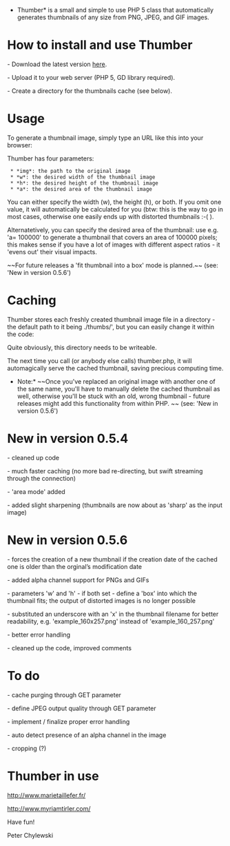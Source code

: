 *Thumber* is a small and simple to use PHP 5 class that automatically generates thumbnails of any size from PNG, JPEG, and GIF images.


= How to install and use Thumber =

- Download the latest version [http://code.google.com/p/phpthumbmaker/downloads/list here].

- Upload it to your web server (PHP 5, GD library required).

- Create a directory for the thumbnails cache (see below).

= Usage =

To generate a thumbnail image, simply type an URL like this into your browser:

{{{http://yourserver.org/thumber.php?img=images/abc.png&h=200}}}

Thumber has four parameters:

  * *img*: the path to the original image
  * *w*: the desired width of the thumbnail image
  * *h*: the desired height of the thumbnail image
  * *a*: the desired area of the thumbnail image

You can either specify the width (w), the height (h), or both. If you omit one value, it will automatically be calculated for you (btw: this is the way to go in most cases, otherwise one easily ends up with distorted thumbnails :-(  ).

Alternatetively, you can specify the desired area of the thumbnail: use e.g. 'a= 100000' to generate a thumbnail that covers an area of 100000 pixels; this makes sense if you have a lot of images with different aspect ratios - it 'evens out' their visual impacts.

~~For future releases a 'fit thumbnail into a box' mode is planned.~~ (see: 'New in version 0.5.6')

= Caching =

Thumber stores each freshly created thumbnail image file in a directory - the default path to it being ./thumbs/', but you can easily change it within the code:

{{{define('PATH_TO_THUMBS', './thumbs/');}}}

Quite obviously, this directory needs to be writeable.

The next time you call (or anybody else calls) thumber.php, it will automagically serve the cached thumbnail, saving precious computing time.

*Note:* ~~Once you've replaced an original image with another one of the same name, you'll have to manually delete the cached thumbnail as well, otherwise you'll be stuck with an old, wrong thumbnail - future releases might add this functionality from within PHP. ~~ (see: 'New in version 0.5.6')

= New in version 0.5.4 =

- cleaned up code

- much faster caching (no more bad re-directing, but swift streaming through the connection)

- 'area mode' added

- added slight sharpening (thumbnails are now about as 'sharp' as the input image)

= New in version 0.5.6 =

- forces the creation of a new thumbnail if the creation date of the cached one is older than the orginal’s modification date

- added alpha channel support for PNGs and GIFs

- parameters 'w' and 'h' - if both set - define a 'box' into which the thumbnail fits; the output of distorted images is no longer possible

- substituted an underscore with an 'x' in the thumbnail filename for better readability, e.g. 'example_160x257.png' instead of 'example_160_257.png'

- better error handling

- cleaned up the code, improved comments

= To do =

- cache purging through GET parameter

- define JPEG output quality through GET parameter

- implement / finalize proper error handling

- auto detect presence of an alpha channel in the image

- cropping (?)

= Thumber in use =

http://www.marietaillefer.fr/

http://www.myriamtirler.com/


Have fun!

Peter Chylewski